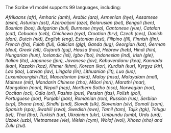 The Scribe v1 model supports 99 languages, including:

_Afrikaans (afr), Amharic (amh), Arabic (ara), Armenian (hye), Assamese (asm), Asturian (ast), Azerbaijani (aze), Belarusian (bel), Bengali (ben), Bosnian (bos), Bulgarian (bul), Burmese (mya), Cantonese (yue), Catalan (cat), Cebuano (ceb), Chichewa (nya), Croatian (hrv), Czech (ces), Danish (dan), Dutch (nld), English (eng), Estonian (est), Filipino (fil), Finnish (fin), French (fra), Fulah (ful), Galician (glg), Ganda (lug), Georgian (kat), German (deu), Greek (ell), Gujarati (guj), Hausa (hau), Hebrew (heb), Hindi (hin), Hungarian (hun), Icelandic (isl), Igbo (ibo), Indonesian (ind), Irish (gle), Italian (ita), Japanese (jpn), Javanese (jav), Kabuverdianu (kea), Kannada (kan), Kazakh (kaz), Khmer (khm), Korean (kor), Kurdish (kur), Kyrgyz (kir), Lao (lao), Latvian (lav), Lingala (lin), Lithuanian (lit), Luo (luo), Luxembourgish (ltz), Macedonian (mkd), Malay (msa), Malayalam (mal), Maltese (mlt), Mandarin Chinese (zho), Māori (mri), Marathi (mar), Mongolian (mon), Nepali (nep), Northern Sotho (nso), Norwegian (nor), Occitan (oci), Odia (ori), Pashto (pus), Persian (fas), Polish (pol), Portuguese (por), Punjabi (pan), Romanian (ron), Russian (rus), Serbian (srp), Shona (sna), Sindhi (snd), Slovak (slk), Slovenian (slv), Somali (som), Spanish (spa), Swahili (swa), Swedish (swe), Tamil (tam), Tajik (tgk), Telugu (tel), Thai (tha), Turkish (tur), Ukrainian (ukr), Umbundu (umb), Urdu (urd), Uzbek (uzb), Vietnamese (vie), Welsh (cym), Wolof (wol), Xhosa (xho) and Zulu (zul)._

